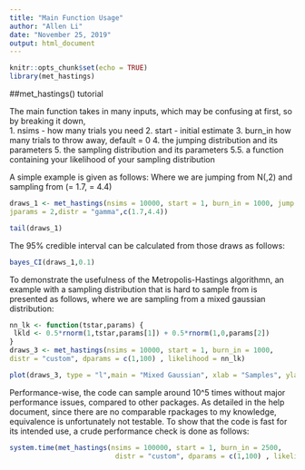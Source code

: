 ```yaml
---
title: "Main Function Usage"
author: "Allen Li"
date: "November 25, 2019"
output: html_document
---
```


```r
knitr::opts_chunk$set(echo = TRUE)
library(met_hastings)
```

##met_hastings() tutorial

The main function takes in many inputs, which may be confusing at first, so by breaking it down,  
1. nsims - how many trials you need
2. start - initial estimate
3. burn_in how many trials to throw away, default = 0
4. the jumping distribution and its parameters
5. the sampling distribution and its parameters 
5.5. a function containing your likelihood of your sampling distribution

A simple example is given as follows:
Where we are jumping from N(\theta,2)
and sampling from \gamma(\alpha = 1.7, \beta = 4.4)
```r
draws_1 <- met_hastings(nsims = 10000, start = 1, burn_in = 1000, jump = "normal",
jparams = 2,distr = "gamma",c(1.7,4.4))

tail(draws_1)
```

The 95% credible interval can be calculated from those draws as follows:
```r
bayes_CI(draws_1,0.1)
```
To demonstrate the usefulness of the Metropolis-Hastings algorithmn, an example with a
sampling distribution that is hard to sample from is presented as follows,
where we are sampling from a mixed gaussian distribution:

```r
nn_lk <- function(tstar,params) {
 lkld <- 0.5*rnorm(1,tstar,params[1]) + 0.5*rnorm(1,0,params[2])
}
draws_3 <- met_hastings(nsims = 10000, start = 1, burn_in = 1000,
distr = "custom", dparams = c(1,100) , likelihood = nn_lk)

plot(draws_3, type = "l",main = "Mixed Gaussian", xlab = "Samples", ylab = "#")
```

Performance-wise, the code can sample around 10^5 times without major performance issues, compared to other packages. As detailed in the help document, since there are no comparable rpackages to my knowledge, equivalence is unfortunately not testable. To show that the code is fast for its intended use, a crude performance check is done as follows: 

```r
system.time(met_hastings(nsims = 100000, start = 1, burn_in = 2500,
                          distr = "custom", dparams = c(1,100) , likelihood = nn_lk))
```
